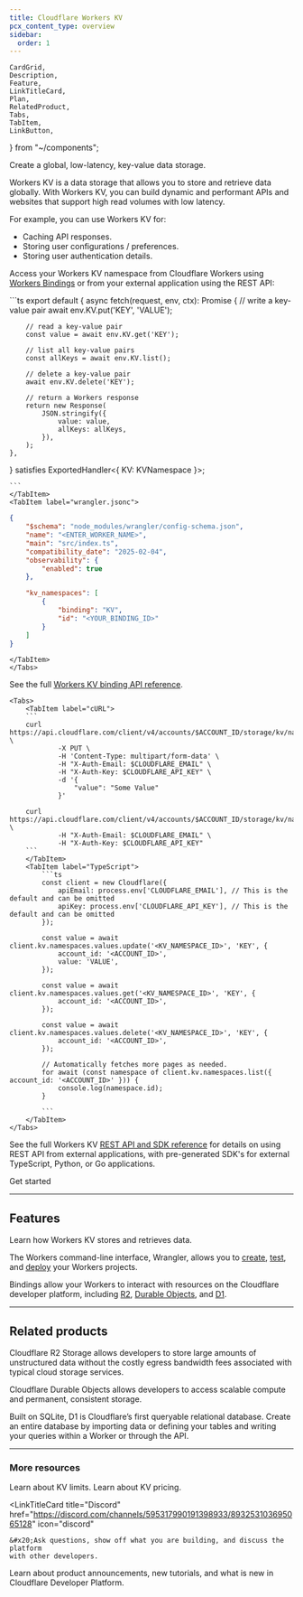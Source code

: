 ```yaml
---
title: Cloudflare Workers KV
pcx_content_type: overview
sidebar:
  order: 1
---
```


	CardGrid,
	Description,
	Feature,
	LinkTitleCard,
	Plan,
	RelatedProduct,
	Tabs,
	TabItem,
	LinkButton,
} from "~/components";

<Description>

Create a global, low-latency, key-value data storage.

</Description>

<Plan type="workers-all" />

Workers KV is a data storage that allows you to store and retrieve data globally. With Workers KV, you can build dynamic and performant APIs and websites that support high read volumes with low latency.

For example, you can use Workers KV for:

- Caching API responses.
- Storing user configurations / preferences.
- Storing user authentication details.

Access your Workers KV namespace from Cloudflare Workers using [Workers Bindings](/workers/runtime-apis/bindings/) or from your external application using the REST API:

<Tabs>
<TabItem label="Workers Binding API">
	<Tabs>
	<TabItem label="index.ts">
```ts
export default {
	async fetch(request, env, ctx): Promise<Response> {
		// write a key-value pair
		await env.KV.put('KEY', 'VALUE');

		// read a key-value pair
		const value = await env.KV.get('KEY');

		// list all key-value pairs
		const allKeys = await env.KV.list();

		// delete a key-value pair
		await env.KV.delete('KEY');

		// return a Workers response
		return new Response(
			JSON.stringify({
				value: value,
				allKeys: allKeys,
			}),
		);
	},

} satisfies ExportedHandler<{ KV: KVNamespace }>;

    ```
    </TabItem>
    <TabItem label="wrangler.jsonc">

```json
{
	"$schema": "node_modules/wrangler/config-schema.json",
	"name": "<ENTER_WORKER_NAME>",
	"main": "src/index.ts",
	"compatibility_date": "2025-02-04",
	"observability": {
		"enabled": true
	},

	"kv_namespaces": [
		{
			"binding": "KV",
			"id": "<YOUR_BINDING_ID>"
		}
	]
}
```

    </TabItem>
    </Tabs>

See the full [Workers KV binding API reference](/kv/api/read-key-value-pairs/).

</TabItem>
<TabItem label="REST API">

    <Tabs>
    	<TabItem label="cURL">
    	```
    	curl https://api.cloudflare.com/client/v4/accounts/$ACCOUNT_ID/storage/kv/namespaces/$NAMESPACE_ID/values/$KEY_NAME \
    			-X PUT \
    			-H 'Content-Type: multipart/form-data' \
    			-H "X-Auth-Email: $CLOUDFLARE_EMAIL" \
    			-H "X-Auth-Key: $CLOUDFLARE_API_KEY" \
    			-d '{
    				"value": "Some Value"
    			}'

    	curl https://api.cloudflare.com/client/v4/accounts/$ACCOUNT_ID/storage/kv/namespaces/$NAMESPACE_ID/values/$KEY_NAME \
    			-H "X-Auth-Email: $CLOUDFLARE_EMAIL" \
    			-H "X-Auth-Key: $CLOUDFLARE_API_KEY"
    	```
    	</TabItem>
    	<TabItem label="TypeScript">
    		```ts
    		const client = new Cloudflare({
    			apiEmail: process.env['CLOUDFLARE_EMAIL'], // This is the default and can be omitted
    			apiKey: process.env['CLOUDFLARE_API_KEY'], // This is the default and can be omitted
    		});

    		const value = await client.kv.namespaces.values.update('<KV_NAMESPACE_ID>', 'KEY', {
    			account_id: '<ACCOUNT_ID>',
    			value: 'VALUE',
    		});

    		const value = await client.kv.namespaces.values.get('<KV_NAMESPACE_ID>', 'KEY', {
    			account_id: '<ACCOUNT_ID>',
    		});

    		const value = await client.kv.namespaces.values.delete('<KV_NAMESPACE_ID>', 'KEY', {
    			account_id: '<ACCOUNT_ID>',
    		});

    		// Automatically fetches more pages as needed.
    		for await (const namespace of client.kv.namespaces.list({ account_id: '<ACCOUNT_ID>' })) {
    			console.log(namespace.id);
    		}

    		```
    	</TabItem>
    </Tabs>

See the full Workers KV [REST API and SDK reference](/api/resources/kv/) for details on using REST API from external applications, with pre-generated SDK's for external TypeScript, Python, or Go applications.

</TabItem>
</Tabs>

<LinkButton href="/kv/get-started/">Get started</LinkButton>

---

## Features

<Feature header="Key-value storage" href="/kv/get-started/">
	Learn how Workers KV stores and retrieves data.
</Feature>

<Feature header="Wrangler" href="/workers/wrangler/install-and-update/">

The Workers command-line interface, Wrangler, allows you to [create](/workers/wrangler/commands/#init), [test](/workers/wrangler/commands/#dev), and [deploy](/workers/wrangler/commands/#publish) your Workers projects.

</Feature>

<Feature header="Bindings" href="/kv/concepts/kv-bindings/">

Bindings allow your Workers to interact with resources on the Cloudflare developer platform, including [R2](/r2/), [Durable Objects](/durable-objects/), and [D1](/d1/).

</Feature>

---

## Related products

<RelatedProduct header="R2" href="/r2/" product="r2">

Cloudflare R2 Storage allows developers to store large amounts of unstructured data without the costly egress bandwidth fees associated with typical cloud storage services.

</RelatedProduct>

<RelatedProduct header="Durable Objects" href="/durable-objects/" product="durable-objects">

Cloudflare Durable Objects allows developers to access scalable compute and permanent, consistent storage.

</RelatedProduct>

<RelatedProduct header="D1" href="/d1/" product="d1">

Built on SQLite, D1 is Cloudflare’s first queryable relational database. Create an entire database by importing data or defining your tables and writing your queries within a Worker or through the API.

</RelatedProduct>

---

### More resources

<CardGrid>

<LinkTitleCard title="Limits" href="/kv/platform/limits/" icon="document">
	&#x20;Learn about KV limits.
</LinkTitleCard>

<LinkTitleCard title="Pricing" href="/kv/platform/pricing/" icon="seti:shell">
	&#x20;Learn about KV pricing.
</LinkTitleCard>

<LinkTitleCard
	title="Discord"
	href="https://discord.com/channels/595317990191398933/893253103695065128"
	icon="discord"
>
	&#x20;Ask questions, show off what you are building, and discuss the platform
	with other developers.
</LinkTitleCard>

<LinkTitleCard title="Twitter" href="https://x.com/cloudflaredev" icon="x.com">
	&#x20;Learn about product announcements, new tutorials, and what is new in
	Cloudflare Developer Platform.
</LinkTitleCard>

</CardGrid>
